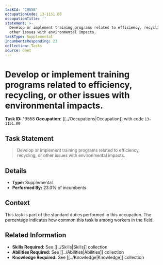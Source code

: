 ```yaml
---
taskId: '19558'
occupationCode: 13-1151.00
occupationTitle: ''
statement: >-
  Develop or implement training programs related to efficiency, recycling, or
  other issues with environmental impacts.
taskType: Supplemental
incumbentsResponding: 23
collection: Tasks
source: onet
---
```

# Develop or implement training programs related to efficiency, recycling, or other issues with environmental impacts.

**Task ID:** 19558
**Occupation:** [[../Occupations|Occupation]] with code `13-1151.00`

## Task Statement

> Develop or implement training programs related to efficiency, recycling, or other issues with environmental impacts.

## Details

- **Type:** Supplemental
- **Performed By:** 23.0% of incumbents

## Context

This task is part of the standard duties performed in this occupation. The percentage indicates how common this task is among workers in the field.

## Related Information

- **Skills Required:** See [[../Skills|Skills]] collection
- **Abilities Required:** See [[../Abilities|Abilities]] collection
- **Knowledge Required:** See [[../Knowledge|Knowledge]] collection
